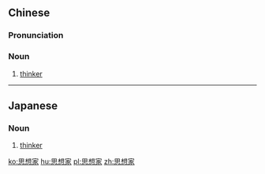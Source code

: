 ==Chinese==
{{zh-forms|type=21}}

===Pronunciation===
{{zh-pron
|m=sīxiǎngjiā
|c=si1 soeng2 gaa1
|cat=n
}}

===Noun===
{{zh-noun}}

# [[thinker]]

----

==Japanese==
{{ja-kanjitab|し|そう|か|yomi=on}}

===Noun===
{{ja-noun|しそうか}}

# [[thinker]]

[[ko:思想家]]
[[hu:思想家]]
[[pl:思想家]]
[[zh:思想家]]